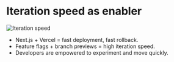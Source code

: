

<Columns columns={2}>

<Column>
<CentralContent>

# Iteration speed as enabler

</CentralContent>
</Column>
<Column>
<CentralContent>
  <Image src={IterationSpeed} alt="Iteration speed" unoptimized />
  </CentralContent>
</Column>
</Columns>


<Notes>

- Next.js + Vercel = fast deployment, fast rollback.
- Feature flags + branch previews = high iteration speed.
- Developers are empowered to experiment and move quickly.

</Notes>